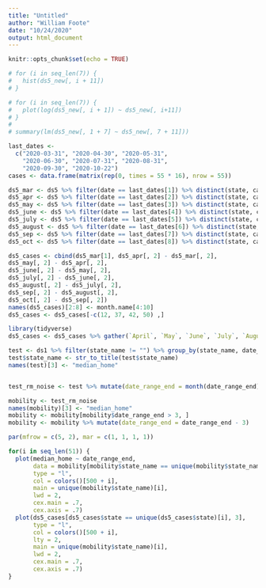```yaml
---
title: "Untitled"
author: "William Foote"
date: "10/24/2020"
output: html_document
---
```


```r
knitr::opts_chunk$set(echo = TRUE)
```


```r
# for (i in seq_len(7)) {
#   hist(ds5_new[, i + 11])
# }
```

```r
# for (i in seq_len(7)) {
#   plot(log(ds5_new[, i + 1]) ~ ds5_new[, i+11])
# }
# 
# summary(lm(ds5_new[, 1 + 7] ~ ds5_new[, 7 + 11]))
```


```r
last_dates <-
  c("2020-03-31", "2020-04-30", "2020-05-31",
    "2020-06-30", "2020-07-31", "2020-08-31",
    "2020-09-30", "2020-10-22")
cases <- data.frame(matrix(rep(0, times = 55 * 16), nrow = 55))

ds5_mar <- ds5 %>% filter(date == last_dates[1]) %>% distinct(state, cases_y)
ds5_apr <- ds5 %>% filter(date == last_dates[2]) %>% distinct(state, cases_y)
ds5_may <- ds5 %>% filter(date == last_dates[3]) %>% distinct(state, cases_y)
ds5_june <- ds5 %>% filter(date == last_dates[4]) %>% distinct(state, cases_y)
ds5_july <- ds5 %>% filter(date == last_dates[5]) %>% distinct(state, cases_y)
ds5_august <- ds5 %>% filter(date == last_dates[6]) %>% distinct(state, cases_y)
ds5_sep <- ds5 %>% filter(date == last_dates[7]) %>% distinct(state, cases_y)
ds5_oct <- ds5 %>% filter(date == last_dates[8]) %>% distinct(state, cases_y)

ds5_cases <- cbind(ds5_mar[1], ds5_apr[, 2] - ds5_mar[, 2],
ds5_may[, 2] - ds5_apr[, 2],
ds5_june[, 2] - ds5_may[, 2],
ds5_july[, 2] - ds5_june[, 2],
ds5_august[, 2] - ds5_july[, 2],
ds5_sep[, 2] - ds5_august[, 2],
ds5_oct[, 2] - ds5_sep[, 2])
names(ds5_cases)[2:8] <- month.name[4:10]
ds5_cases <- ds5_cases[-c(12, 37, 42, 50) ,]

library(tidyverse)
ds5_cases <- ds5_cases %>% gather(`April`, `May`, `June`, `July`, `August`, `September`, `October`, key = "month", value = "new_cases")

test <- ds1 %>% filter(state_name != "") %>% group_by(state_name, date_range_end) %>% summarise(mean(median_percentage_time_home)) 
test$state_name <- str_to_title(test$state_name)
names(test)[3] <- "median_home"


test_rm_noise <- test %>% mutate(date_range_end = month(date_range_end)) %>% group_by(state_name, date_range_end) %>% summarise(mean(median_home))

mobility <- test_rm_noise
names(mobility)[3] <- "median_home"
mobility <- mobility[mobility$date_range_end > 3, ]
mobility <- mobility %>% mutate(date_range_end = date_range_end - 3)

par(mfrow = c(5, 2), mar = c(1, 1, 1, 1))

for(i in seq_len(51)) {
  plot(median_home ~ date_range_end,
       data = mobility[mobility$state_name == unique(mobility$state_name)[i], ],
       type = "l",
       col = colors()[500 + i],
       main = unique(mobility$state_name)[i],
       lwd = 2, 
       cex.main = .7,
       cex.axis = .7)
  plot(ds5_cases[ds5_cases$state == unique(ds5_cases$state)[i], 3],
       type = "l",
       col = colors()[500 + i],
       lty = 2,
       main = unique(mobility$state_name)[i],
       lwd = 2,
       cex.main = .7,
       cex.axis = .7)
}

```

